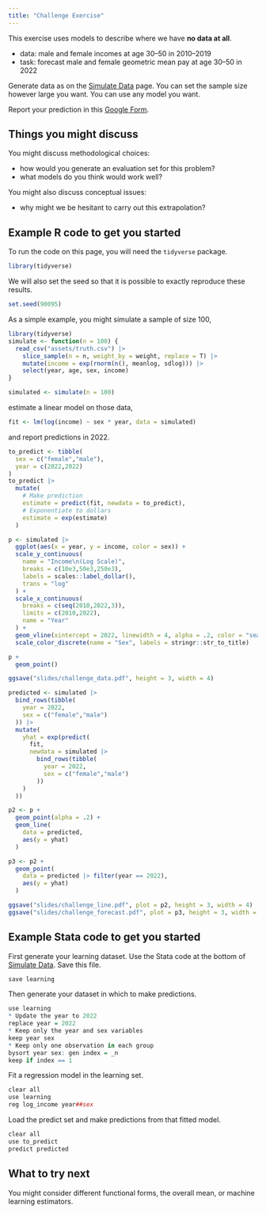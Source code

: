 ```yaml
---
title: "Challenge Exercise"
---
```


This exercise uses models to describe where we have **no data at all**.

* data: male and female incomes at age 30--50 in 2010--2019
* task: forecast male and female geometric mean pay at age 30--50 in 2022

Generate data as on the [Simulate Data](simulate_a_sample) page. You can set the sample size however large you want. You can use any model you want.

Report your prediction in this [Google Form](https://docs.google.com/forms/d/e/1FAIpQLSfCwF1pGf3hBDmi9AvQywh94-fz33zJE4YpVUAsxkv4ENavEQ/viewform?usp=sf_link).

## Things you might discuss

You might discuss methodological choices:

* how would you generate an evaluation set for this problem?
* what models do you think would work well?

You might also discuss conceptual issues:

* why might we be hesitant to carry out this extrapolation?

## Example R code to get you started

To run the code on this page, you will need the `tidyverse` package.

```r
library(tidyverse)
```

We will also set the seed so that it is possible to exactly reproduce these results.

```r
set.seed(90095)
```

As a simple example, you might simulate a sample of size 100,

```r
library(tidyverse)
simulate <- function(n = 100) {
  read_csv("assets/truth.csv") |>
    slice_sample(n = n, weight_by = weight, replace = T) |>
    mutate(income = exp(rnorm(n(), meanlog, sdlog))) |>
    select(year, age, sex, income)
}
```

```r
simulated <- simulate(n = 100)
```

estimate a linear model on those data,

```r
fit <- lm(log(income) ~ sex * year, data = simulated)
```

and report predictions in 2022.
```r
to_predict <- tibble(
  sex = c("female","male"),
  year = c(2022,2022)
)
to_predict |>
  mutate(
    # Make prediction
    estimate = predict(fit, newdata = to_predict),
    # Exponentiate to dollars
    estimate = exp(estimate)
  )
```

```r
p <- simulated |>
  ggplot(aes(x = year, y = income, color = sex)) +
  scale_y_continuous(
    name = "Income\n(Log Scale)",
    breaks = c(10e3,50e3,250e3),
    labels = scales::label_dollar(), 
    trans = "log"
  ) +
  scale_x_continuous(
    breaks = c(seq(2010,2022,3)),
    limits = c(2010,2022),
    name = "Year"
  ) +
  geom_vline(xintercept = 2022, linewidth = 4, alpha = .2, color = "seagreen") +
  scale_color_discrete(name = "Sex", labels = stringr::str_to_title)

p +
  geom_point()

ggsave("slides/challenge_data.pdf", height = 3, width = 4)

predicted <- simulated |>
  bind_rows(tibble(
    year = 2022, 
    sex = c("female","male")
  )) |>
  mutate(
    yhat = exp(predict(
      fit, 
      newdata = simulated |> 
        bind_rows(tibble(
          year = 2022, 
          sex = c("female","male")
        ))
    )
  ))

p2 <- p + 
  geom_point(alpha = .2) +
  geom_line(
    data = predicted,
    aes(y = yhat)
  )

p3 <- p2 + 
  geom_point(
    data = predicted |> filter(year == 2022),
    aes(y = yhat)
  )

ggsave("slides/challenge_line.pdf", plot = p2, height = 3, width = 4)
ggsave("slides/challenge_forecast.pdf", plot = p3, height = 3, width = 4)
```

## Example Stata code to get you started

First generate your learning dataset. Use the Stata code at the bottom of [Simulate Data](simulate.qmd). Save this file.

```r
save learning
```

Then generate your dataset in which to make predictions.

```r
use learning
* Update the year to 2022
replace year = 2022
* Keep only the year and sex variables
keep year sex
* Keep only one observation in each group
bysort year sex: gen index = _n
keep if index == 1
```

Fit a regression model in the learning set.
```r
clear all
use learning
reg log_income year##sex
```

Load the predict set and make predictions from that fitted model.
```r
clear all
use to_predict
predict predicted
```

## What to try next

You might consider different functional forms, the overall mean, or machine learning estimators.
